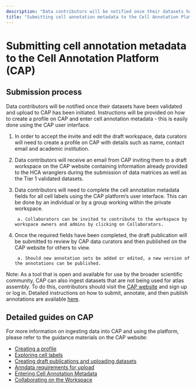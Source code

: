 ```yaml
---
description: "Data contributors will be notified once their datasets have been validated and upload to CAP has been initiated. Instructions will be provided on how to create a profile on CAP and enter cell annotation metadata - this is easily done using the CAP user interface."
title: "Submitting cell annotation metadata to the Cell Annotation Platform (CAP)"
---
```


# Submitting cell annotation metadata to the Cell Annotation Platform (CAP)

## Submission process

Data contributors will be notified once their datasets have been validated and upload to CAP has been initiated. Instructions will be provided on how to create a profile on CAP and enter cell annotation metadata - this is easily done using the CAP user interface.

1. In order to accept the invite and edit the draft workspace, data curators will need to create a profile on CAP with details such as name, contact email and academic institution.

2. Data contributors will receive an email from CAP inviting them to a draft workspace on the CAP website containing information already provided to the HCA wranglers during the submission of data matrices as well as the Tier 1 validated datasets.

3. Data contributors will need to complete the cell annotation metadata fields for all cell labels using the CAP platform’s user interface. This can be done by an individual or by a group working within the private workspace.

        a. Collaborators can be invited to contribute to the workspace by workspace owners and admins by clicking on Collaborators. 

4. Once the required fields have been completed, the draft publication will be submitted to review by CAP data curators and then published on the CAP website for others to view. 

        a. Should new annotation sets be added or edited, a new version of the annotations can be published.

Note: As a tool that is open and available for use by the broader scientific community, CAP can also ingest datasets that are not being used for atlas assembly. To do this, contributors should visit the [CAP website](https://celltype.info/) and sign up or log in. Detailed instructions on how to submit, annotate, and then publish annotations are available [here](https://celltype.info/docs).  

## Detailed guides on CAP

For more information on ingesting data into CAP and using the platform, please refer to the guidance materials on the CAP website:

- [Creating a profile](https://celltype.info/docs)
- [Exploring cell labels](https://celltype.info/docs/exploring-cell-labels)
- [Creating draft publications and uploading datasets](https://celltype.info/docs/creating-draft-publications-and-uploading-datasets)
- [Anndata requirements for upload](https://celltype.info/docs/anndata-requirements-for-upload)
- [Entering Cell Annotation Metadata](https://celltype.info/docs/entering-cell-annotation-metadata)
- [Collaborating on the Workspace](https://celltype.info/docs/collaborating-on-the-workspace)